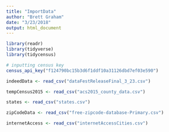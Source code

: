 ```yaml
---
title: "ImportData"
author: "Brett Graham"
date: "3/23/2018"
output: html_document
---
```

```r
library(readr)
library(tidyverse)
library(tidycensus)
```

```r
# inputting census key
census_api_key("f124790bc15b3d6f1ddf10a31126dbd7ef03e590")
```


```r
indeedData <- read_csv("dataFestReleaseFinal_3_23.csv")
```

```r
tempCensus2015 <- read_csv("acs2015_county_data.csv")

```

```r
states <- read_csv("states.csv")
```

```r
zipCodeData <- read_csv("free-zipcode-database-Primary.csv")
```

```r
internetAccess <- read_csv("internetAccessCities.csv")
```

